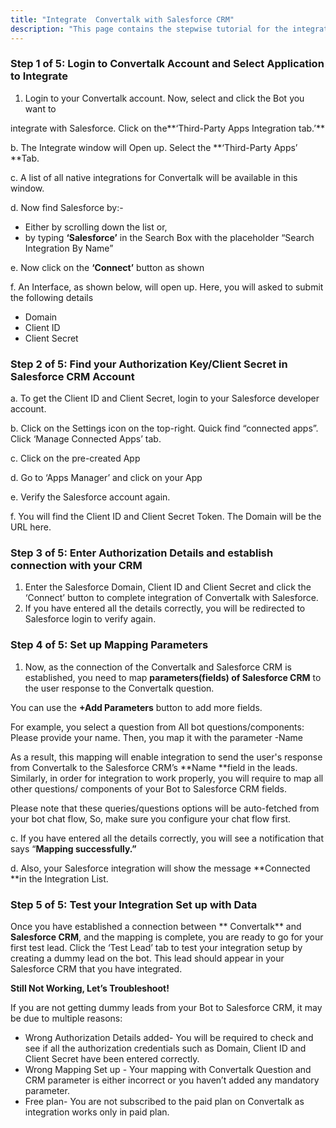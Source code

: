 ```yaml
---
title: "Integrate  Convertalk with Salesforce CRM"
description: "This page contains the stepwise tutorial for the integration with  Convertalk"
---
```


### **Step 1 of 5: Login to  Convertalk Account and Select Application to Integrate**

1. Login to your  Convertalk account. Now, select and click the Bot you want to

integrate with Salesforce. Click on the**‘Third-Party Apps Integration tab.’** 

b. The Integrate window will Open up. Select the **‘Third-Party Apps’ **Tab.

c. A list of all native integrations for  Convertalk will be available in this window.

d. Now find Salesforce by:-

- Either by scrolling down the list or,
- by typing **‘Salesforce’** in the Search Box with the placeholder “Search Integration By Name”

e. Now click on the **‘Connect’** button as shown

f. An Interface, as shown below, will open up. Here, you will asked to submit the following details

- Domain
- Client ID
- Client Secret

### **Step 2 of 5: Find your Authorization Key/Client Secret in Salesforce CRM Account**

a. To get the Client ID and Client Secret, login to your Salesforce developer account.

b. Click on the Settings icon on the top-right. Quick find “connected apps”. Click ‘Manage Connected Apps’ tab.

c. Click on the pre-created App

d. Go to ‘Apps Manager’ and click on your App

e. Verify the Salesforce account again.

f. You will find the Client ID and Client Secret Token. The Domain will be the URL here.

### **Step 3 of 5: Enter Authorization Details and establish connection with your CRM**

1. Enter the Salesforce Domain, Client ID and Client Secret and click the ‘Connect’ button to complete integration of  Convertalk with Salesforce.
2.    If you have entered all the details correctly, you will be redirected to Salesforce login to verify again.

### **Step 4 of 5: Set up Mapping Parameters**

1. Now, as the connection of the  Convertalk and Salesforce CRM is established, you need to map **parameters(fields) of Salesforce CRM** to the user response to the  Convertalk question.

You can use the **\+Add Parameters** button to add more fields.

For example, you select a question from All bot questions/components: Please provide your name. Then, you map it with the parameter -Name

As a result, this mapping will enable integration to send the user's response from  Convertalk to the Salesforce CRM’s **Name **field in the leads. Similarly, in order for integration to work properly, you will require to map all other questions/ components of your Bot to Salesforce CRM fields.

Please note that these queries/questions options will be auto-fetched from your bot chat flow, So, make sure you configure your chat flow first.

c. If you have entered all the details correctly, you will see a notification that says “**Mapping successfully.”**

d.  Also, your Salesforce integration will show the message **Connected **in the Integration List.

### **Step 5 of 5: Test your Integration Set up with Data**

Once you have established a connection between ** Convertalk** and **Salesforce CRM**, and the mapping is complete, you are ready to go for your first test lead. Click the ‘Test Lead’ tab to test your integration setup by creating a dummy lead on the bot. This lead should appear in your Salesforce CRM that you have integrated.

**Still Not Working, Let’s Troubleshoot\!**

If you are not getting dummy leads from your Bot to Salesforce CRM, it may be due to multiple reasons:

- Wrong Authorization Details added- You will be required to check and see if all the authorization credentials such as Domain, Client ID and Client Secret have been entered correctly.
- Wrong Mapping Set up - Your mapping with  Convertalk Question and CRM parameter is either incorrect or you haven’t added any mandatory parameter.
- Free plan- You are not subscribed to the paid plan on  Convertalk as integration works only in paid plan.

 
